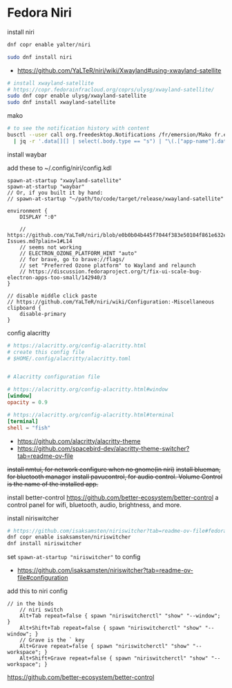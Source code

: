 # Fedora Niri

install niri

```bash
dnf copr enable yalter/niri

sudo dnf install niri
```

- https://github.com/YaLTeR/niri/wiki/Xwayland#using-xwayland-satellite

```bash
# install xwayland-satellite
# https://copr.fedorainfracloud.org/coprs/ulysg/xwayland-satellite/
sudo dnf copr enable ulysg/xwayland-satellite
sudo dnf install xwayland-satellite

```

mako

```bash
# to see the notification history with content
busctl --user call org.freedesktop.Notifications /fr/emersion/Mako fr.emersion.Mako ListNotifications -j \
  | jq -r '.data[][] | select(.body.type == "s") | "\(.["app-name"].data)\n  \(.summary.data)\n  \(.body.data)\n"' 

```

install waybar

add these to ~/.config/niri/config.kdl

```kdl
spawn-at-startup "xwayland-satellite"
spawn-at-startup "waybar"
// Or, if you built it by hand:
// spawn-at-startup "~/path/to/code/target/release/xwayland-satellite"

environment {
    DISPLAY ":0"

    // https://github.com/YaLTeR/niri/blob/e0b0b04b445f7044f383e50104f861e632e1c905/wiki/Application-Issues.md?plain=1#L14
    // seems not working
    // ELECTRON_OZONE_PLATFORM_HINT "auto"
    // for brave, go to brave://flags/
    // set "Preferred Ozone platform" to Wayland and relaunch
    // https://discussion.fedoraproject.org/t/fix-ui-scale-bug-electron-apps-too-small/142940/3
}

// disable middle click paste
// https://github.com/YaLTeR/niri/wiki/Configuration:-Miscellaneous
clipboard {
    disable-primary
}
```




config alacritty

```toml
# https://alacritty.org/config-alacritty.html
# create this config file
# $HOME/.config/alacritty/alacritty.toml


# Alacritty configuration file

# https://alacritty.org/config-alacritty.html#window
[window]
opacity = 0.9

# https://alacritty.org/config-alacritty.html#terminal
[terminal]
shell = "fish"

```

- https://github.com/alacritty/alacritty-theme
- https://github.com/spacebird-dev/alacritty-theme-switcher?tab=readme-ov-file


~~install nmtui, for network configure when no gnome(in niri)~~
~~install blueman, for bluetooth manager~~
~~install pavucontrol, for audio control. Volume Control is the name of the installed app.~~

install better-control
https://github.com/better-ecosystem/better-control
a control panel for wifi, bluetooth, audio, brightness, and more.

install niriswitcher
```sh
# https://github.com/isaksamsten/niriswitcher?tab=readme-ov-file#fedora
dnf copr enable isaksamsten/niriswitcher
dnf install niriswitcher
```

set `spawn-at-startup "niriswitcher"` to config
- https://github.com/isaksamsten/niriswitcher?tab=readme-ov-file#configuration

add this to niri config

```kdl
// in the binds
    // niri switch
    Alt+Tab repeat=false { spawn "niriswitcherctl" "show" "--window"; }
    Alt+Shift+Tab repeat=false { spawn "niriswitcherctl" "show" "--window"; }
    // Grave is the ` key
    Alt+Grave repeat=false { spawn "niriswitcherctl" "show" "--workspace"; }
    Alt+Shift+Grave repeat=false { spawn "niriswitcherctl" "show" "--workspace"; }

```

https://github.com/better-ecosystem/better-control
